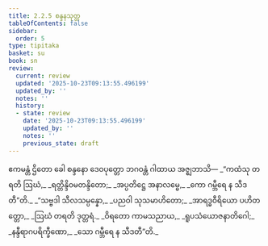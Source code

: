 ```yaml
---
title: 2.2.5 စန္ဒနသုတ္တ
tableOfContents: false
sidebar:
  order: 5
type: tipitaka
basket: su
book: sn
review:
  current: review
  updated: '2025-10-23T09:13:55.496199'
  updated_by: ''
  notes: ''
  history:
  - state: review
    date: '2025-10-23T09:13:55.496199'
    updated_by: ''
    notes: ''
    previous_state: draft
---
```



<ReviewStatus review={frontmatter.review} showDetails={true} />

<HypothesisAnnotation frontmatter={frontmatter} />

<DynamicBreadcrumb />

<Division number="96" book="sn" e="ch" v="18" p="295">

<Paragraph number="442" book="sn">
ဧကမန္တံ ဌိတော ခေါ စန္ဒနော ဒေဝပုတ္တော ဘဂဝန္တံ ဂါထာယ အဇ္ဈဘာသိ—
</Paragraph>

<Paragraph number="443" type="verses" book="sn">
_“ကထံသု တရတိ ဩဃံ,_  
_ရတ္တိန္ဒိဝမတန္ဒိတော;_  
_အပ္ပတိဋ္ဌေ အနာလမ္ဗေ,_  
_ကော ဂမ္ဘီရေ န သီဒတီ”တိ._  

</Paragraph>

<Paragraph number="444" type="verses" book="sn">
_“သဗ္ဗဒါ သီလသမ္ပန္နော,_  
_ပညဝါ သုသမာဟိတော;_  
_အာရဒ္ဓဝီရိယော ပဟိတတ္တော,_  
_ဩဃံ တရတိ ဒုတ္တရံ._  

</Paragraph>

<Paragraph number="445" type="verses" book="sn">
_ဝိရတော ကာမသညာယ,_  
_ရူပသံယောဇနာတိဂေါ;_  
_နန္ဒီရာဂပရိက္ခီဏော,_  
_သော ဂမ္ဘီရေ န သီဒတီ”တိ._
</Paragraph>
</Division>